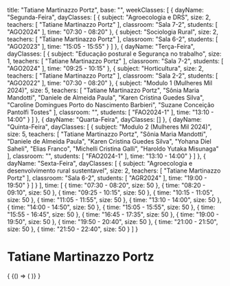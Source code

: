   title: "Tatiane Martinazzo Portz",
  base: "",
  weekClasses: [
    {
      dayName: "Segunda-Feira",
      dayClasses: [
        {
          subject: "Agroecologia e DRS",
          size: 2,
          teachers: [
            "Tatiane Martinazzo Portz"
          ],
          classroom: "Sala 7-2",
          students: [
            "AGO2024"
          ],
          time: "07:30 - 08:20"
        },
        {
          subject: "Sociologia Rural",
          size: 2,
          teachers: [
            "Tatiane Martinazzo Portz"
          ],
          classroom: "Sala 6-2",
          students: [
            "AGO2023"
          ],
          time: "15:05 - 15:55"
        }
      ]
    },
    {
      dayName: "Terça-Feira",
      dayClasses: [
        {
          subject: "Educação postural e Segurança no trabalho",
          size: 1,
          teachers: [
            "Tatiane Martinazzo Portz"
          ],
          classroom: "Sala 7-2",
          students: [
            "AGO2024"
          ],
          time: "09:25 - 10:15"
        },
        {
          subject: "Horticultura",
          size: 2,
          teachers: [
            "Tatiane Martinazzo Portz"
          ],
          classroom: "Sala 2-2",
          students: [
            "AGO2022"
          ],
          time: "07:30 - 08:20"
        },
        {
          subject: "Modulo 1 (Mulheres Mil 2024)",
          size: 5,
          teachers: [
            "Tatiane Martinazzo Portz",
            "Sônia Maria Mandotti",
            "Daniele de Almeida Paula",
            "Karen Cristina Guedes Silva",
            "Caroline Domingues Porto do Nascimento Barbieri",
            "Suzane Conceição Pantolfi Tostes"
          ],
          classroom: "",
          students: [
            "FAO2024-1"
          ],
          time: "13:10 - 14:00"
        }
      ]
    },
    {
      dayName: "Quarta-Feira",
      dayClasses: []
    },
    {
      dayName: "Quinta-Feira",
      dayClasses: [
        {
          subject: "Modulo 2 (Mulheres Mil 2024)",
          size: 5,
          teachers: [
            "Tatiane Martinazzo Portz",
            "Sônia Maria Mandotti",
            "Daniele de Almeida Paula",
            "Karen Cristina Guedes Silva",
            "Yohana Diel Saheli",
            "Elias Franco",
            "Michelli Cristina Galli",
            "Haroldo Yutaka Misunaga"
          ],
          classroom: "",
          students: [
            "FAO2024-1"
          ],
          time: "13:10 - 14:00"
        }
      ]
    },
    {
      dayName: "Sexta-Feira",
      dayClasses: [
        {
          subject: "Agroecologia e desenvolvimento rural sustentavel",
          size: 2,
          teachers: [
            "Tatiane Martinazzo Portz"
          ],
          classroom: "Sala 6-2",
          students: [
            "AGR2024"
          ],
          time: "19:00 - 19:50"
        }
      ]
    }
  ],
  time: [
    {
      time: "07:30 - 08:20",
      size: 50
    },
    {
      time: "08:20 - 09:10",
      size: 50
    },
    {
      time: "09:25 - 10:15",
      size: 50
    },
    {
      time: "10:15 - 11:05",
      size: 50
    },
    {
      time: "11:05 - 11:55",
      size: 50
    },
    {
      time: "13:10 - 14:00",
      size: 50
    },
    {
      time: "14:00 - 14:50",
      size: 50
    },
    {
      time: "15:05 - 15:55",
      size: 50
    },
    {
      time: "15:55 - 16:45",
      size: 50
    },
    {
      time: "16:45 - 17:35",
      size: 50
    },
    {
      time: "19:00 - 19:50",
      size: 50
    },
    {
      time: "19:50 - 20:40",
      size: 50
    },
    {
      time: "21:00 - 21:50",
      size: 50
    },
    {
      time: "21:50 - 22:40",
      size: 50
    }
  ]
}

# Tatiane Martinazzo Portz

<div>
  {
    <BrowserOnly>
      {() => (
        <Grid
          title={data.title}
          weekClasses={data.weekClasses}
          time={data.time}
        />
      )}
    </BrowserOnly>
  }
</div>
